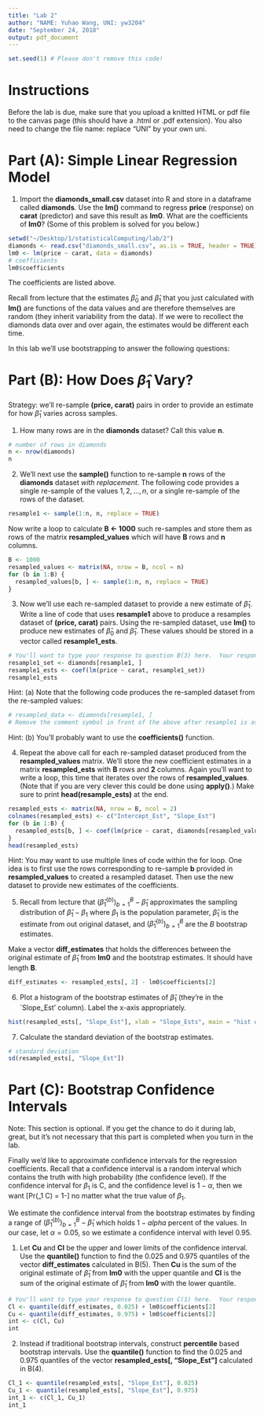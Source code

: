 ```yaml
---
title: "Lab 2"
author: "NAME: Yuhao Wang, UNI: yw3204"
date: "September 24, 2018"
output: pdf_document
---
```


```r
set.seed(1) # Please don't remove this code!
```

# Instructions 
Before the lab is due, make sure that you upload a knitted HTML or pdf file to the canvas page (this should have a .html or .pdf extension).  You also need to change the file name: replace "UNI" by your own uni.

# Part (A): Simple Linear Regression Model

1) Import the **diamonds_small.csv** dataset into R and store in a dataframe called **diamonds**.  Use the **lm()** command to regress **price** (response) on **carat** (predictor) and save this result as **lm0**.  What are the coefficients of **lm0**? (Some of this problem is solved for you below.)
```r
setwd("~/Desktop/1/statisticalComputing/lab/2")
diamonds <- read.csv("diamonds_small.csv", as.is = TRUE, header = TRUE)
lm0 <- lm(price ~ carat, data = diamonds)
# coefficients
lm0$coefficients
```
The coefficients are listed above.

Recall from lecture that the estimates $\hat{\beta}_0$ and $\hat{\beta}_1$ that you just calculated with **lm()** are functions of the data values and are therefore themselves are random (they inherit variability from the data).  If we were to recollect the diamonds data over and over again, the estimates would be different each time.


In this lab we'll use bootstrapping to answer the following questions:
\begin{enumerate}
\item \textbf{``How much does $\hat{\beta}_1$ vary from one replication of the experiment to the other?"}
\item \textbf{``What are all the values of $\beta_1$ that would have produced this data with high probability?"}
\end{enumerate}

# Part (B): How Does $\hat{\beta}_1$ Vary?

Strategy:  we'll re-sample **(price, carat)** pairs in order to provide an estimate for how $\hat{\beta}_1$ varies across samples.

1) How many rows are in the **diamonds** dataset?  Call this value **n**.
```r
# number of rows in diamonds
n <- nrow(diamonds)
n
```

2) We'll next use the **sample()** function to re-sample **n** rows of the **diamonds** dataset *with replacement*.  The following code provides a single re-sample of the values $1, 2, \ldots, n$, or a single re-sample of the rows of the dataset.
```r
resample1 <- sample(1:n, n, replace = TRUE)
```

Now write a loop to calculate **B <- 1000** such re-samples and store them as rows of the matrix **resampled_values** which will have **B** rows and **n** columns.
```r
B <- 1000
resampled_values <- matrix(NA, nrow = B, ncol = n)
for (b in 1:B) {
  resampled_values[b, ] <- sample(1:n, n, replace = TRUE)
}
```

3) Now we'll use each re-sampled dataset to provide a new estimate of $\hat{\beta}_1$.  Write a line of code that uses **resample1** above to produce a resamples dataset of **(price, carat)** pairs.  Using the re-sampled dataset, use **lm()** to produce new estimates of $\hat{\beta}_0$ and $\hat{\beta}_1$.  These values should be stored in a vector called **resample1_ests**.

```r
# You'll want to type your response to question B(3) here.  Your response should look like:
resample1_set <- diamonds[resample1, ]
resample1_ests <- coef(lm(price ~ carat, resample1_set))
resample1_ests
```

Hint: (a) Note that the following code produces the re-sampled dataset from the re-sampled values:
```r
# resampled_data <- diamonds[resample1, ]
# Remove the comment symbol in front of the above after resample1 is assigned in B(2)
```

Hint: (b) You'll probably want to use the **coefficients()** function.

4) Repeat the above call for each re-sampled dataset produced from the **resampled_values** matrix.  We'll store the new coefficient estimates in a matrix **resampled_ests** with **B** rows and **2** columns.  Again you'll want to write a loop, this time that iterates over the rows of **resampled_values**.  (Note that if you are very clever this could be done using **apply()**.)  Make sure to print **head(resample_ests)** at the end.
```r
resampled_ests <- matrix(NA, nrow = B, ncol = 2)
colnames(resampled_ests) <- c("Intercept_Est", "Slope_Est")
for (b in 1:B) { 
  resampled_ests[b, ] <- coef(lm(price ~ carat, diamonds[resampled_values[b, ], ]))
}
head(resampled_ests)
```

Hint: You may want to use multiple lines of code within the for loop.  One idea is to first use the rows corresponding to re-sample **b** provided in **resampled_values** to created a resampled dataset.  Then use the new dataset to provide new estimates of the coefficients.

5) Recall from lecture that $(\hat{\beta}_1^{(b)})_{b=1}^B - \hat{\beta}_1$ approximates the sampling distribution of $\hat{\beta}_1 - \beta_1$ where $\beta_1$ is the population parameter, $\hat{\beta}_1$ is the estimate from out original dataset, and $(\hat{\beta}_1^{(b)})_{b=1}^B$ are the $B$ bootstrap estimates.  

Make a vector **diff_estimates** that holds the differences between the original estimate of $\hat{\beta}_1$ from **lm0** and the bootstrap estimates.  It should have length **B**.

```r
diff_estimates <- resampled_ests[, 2] - lm0$coefficients[2]
```

6) Plot a histogram of the bootstrap estimates of $\hat{\beta}_1$ (they're in the `Slope_Est' column).  Label the x-axis appropriately.
```r
hist(resampled_ests[, "Slope_Est"], xlab = "Slope_Ests", main = "hist of Slope_Ests")
```

7) Calculate the standard deviation of the bootstrap estimates.
```r
# standard deviation
sd(resampled_ests[, "Slope_Est"])
```

# Part (C): Bootstrap Confidence Intervals

Note: This section is optional.  If you get the chance to do it during lab, great, but it's not necessary that this part is completed when you turn in the lab.

Finally we'd like to approximate confidence intervals for the regression coefficients.  Recall that a confidence interval is a random interval which contains the truth with high
probability (the confidence level). If the confidence interval for $\beta_1$ is C, and the confidence level is $1-\alpha$, then we want 
\[Pr(\beta_1 \in C) = 1-\alpha\]
no matter what the true value of $\beta_1$. 

We estimate the confidence interval from the bootstrap estimates by finding a range of $(\hat{\beta}_1^{(b)})_{b=1}^B - \hat{\beta}_1$ which holds $1-alpha$ percent of the values.  In our case, let $\alpha = 0.05$, so we estimate a confidence interval with level $0.95$.

(1) Let **Cu** and **Cl** be the upper and lower limits of the confidence interval.  Use the **quantile()** function to find the $0.025$ and $0.975$ quantiles of the vector **diff_estimates** calculated in B(5).  Then **Cu** is the sum of the original estimate of $\hat{\beta}_1$ from **lm0** with the upper quantile and **Cl** is the sum of the original estimate of $\hat{\beta}_1$ from **lm0** with the lower quantile.

```r
# You'll want to type your response to question C(1) here.  Your response should look like:
Cl <- quantile(diff_estimates, 0.025) + lm0$coefficients[2]
Cu <- quantile(diff_estimates, 0.975) + lm0$coefficients[2]
int <- c(Cl, Cu)
int
```

(2) Instead if traditional  bootstrap intervals, construct **percentile** based bootstrap intervals.  Use the **quantile()** function to find the $0.025$ and $0.975$ quantiles of the vector **resampled_ests[, "Slope_Est"]** calculated in B(4). 
```r
Cl_1 <- quantile(resampled_ests[, "Slope_Est"], 0.025)
Cu_1 <- quantile(resampled_ests[, "Slope_Est"], 0.975)
int_1 <- c(Cl_1, Cu_1)
int_1
```






